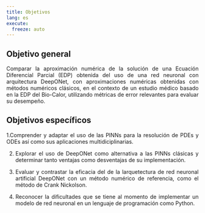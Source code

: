 ```yaml
---
title: Objetivos
lang: es
execute: 
  freeze: auto
---
```


::: {style="text-align: justify"}
## Objetivo general
Comparar la aproximación numérica de la solución de una Ecuación Diferencial Parcial (EDP) obtenida del uso de una red neuronal con arquitectura DeepONet, con aproximaciones numéricas obtenidas con métodos numéricos clásicos, en el contexto de un estudio médico basado en la EDP del Bio-Calor, utilizando métricas de error relevantes para evaluar su desempeño.

## Objetivos específicos 
1.Comprender y adaptar el uso de las PINNs para la resolución de PDEs y ODEs así como sus aplicaciones multidiciplinarias.

2. Explorar el uso de DeepONet como alternativa a las PINNs clásicas y determinar tanto ventajas como desventajas de su implementación.

3. Evaluar y contrastar la eficacia del de la larquetectura de red neuronal artificial DeepONet con un método numérico de referencia, como el método de Crank Nickolson.

4. Reconocer la dificultades que se tiene al momento de implementar un modelo de red neuronal en un lenguaje de programación como Python.

:::